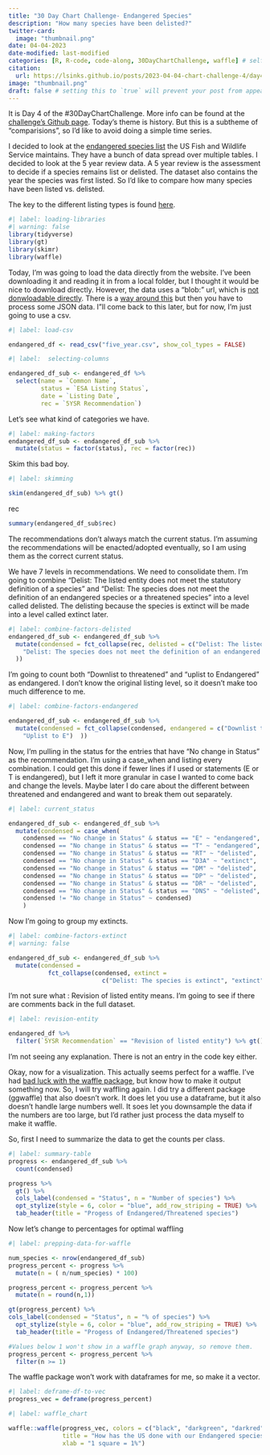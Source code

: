 ```yaml
---
title: "30 Day Chart Challenge- Endangered Species"
description: "How many species have been delisted?"
twitter-card:
  image: "thumbnail.png"
date: 04-04-2023
date-modified: last-modified
categories: [R, R-code, code-along, 30DayChartChallenge, waffle] # self-defined categories
citation:
  url: https://lsinks.github.io/posts/2023-04-04-chart-challenge-4/day4.html
image: "thumbnail.png"
draft: false # setting this to `true` will prevent your post from appearing on your listing page until you're ready!
---
```


It is Day 4 of the #30DayChartChallenge. More info can be found at the [challenge's Github page](https://github.com/30DayChartChallenge/Edition2023). Today's theme is history. But this is a subtheme of "comparisions", so I'd like to avoid doing a simple time series.

I decided to look at the [endangered species list](https://ecos.fws.gov/ecp/report/species) the US Fish and Wildlife Service maintains. They have a bunch of data spread over multiple tables. I decided to look at the 5 year review data. A 5 year review is the assessment to decide if a species remains list or delisted. The dataset also contains the year the species was first listed. So I'd like to compare how many species have been listed vs. delisted.

The key to the different listing types is found [here](https://ecos.fws.gov/ecp0/html/db-status.html).

```r
#| label: loading-libraries
#| warning: false
library(tidyverse)
library(gt)
library(skimr)
library(waffle)

```

Today, I'm was going to load the data directly from the website. I've been downloading it and reading it in from a local folder, but I thought it would be nice to download directly. However, the data uses a "blob:" url, which is [not donwloadable directly](https://stackoverflow.com/questions/66609070/is-there-a-way-to-download-file-in-r-from-a-blob-url). There is a [way around this](https://stackoverflow.com/questions/72922306/how-to-download-csv-from-url-starting-with-blobhttps) but then you have to process some JSON data. I"ll come back to this later, but for now, I'm just going to use a csv.

```r
#| label: load-csv

endangered_df <- read_csv("five_year.csv", show_col_types = FALSE)
```

```r
#| label:  selecting-columns

endangered_df_sub <- endangered_df %>%
  select(name = `Common Name`, 
         status = `ESA Listing Status`, 
         date = `Listing Date`,
         rec = `5YSR Recommendation`)

```

Let's see what kind of categories we have.

```r
#| label: making-factors
endangered_df_sub <- endangered_df_sub %>%
  mutate(status = factor(status), rec = factor(rec))

```

Skim this bad boy.

```r
#| label: skimming

skim(endangered_df_sub) %>% gt()
```

rec

```r
summary(endangered_df_sub$rec)
```

The recommendations don't always match the current status. I'm assuming the recommendations will be enacted/adopted eventually, so I am using them as the correct current status.

We have 7 levels in recommendations. We need to consolidate them. I'm going to combine "Delist: The listed entity does not meet the statutory definition of a species" and "Delist: The species does not meet the definition of an endangered species or a threatened species" into a level called delisted. The delisting because the species is extinct will be made into a level called extinct later.

```r
#| label: combine-factors-delisted
endangered_df_sub <- endangered_df_sub %>%
  mutate(condensed = fct_collapse(rec, delisted = c("Delist: The listed entity does not meet the statutory definition of a species",
    "Delist: The species does not meet the definition of an endangered species or a threatened species")
  ))
```

I'm going to count both "Downlist to threatened" and "uplist to Endangered" as endangered. I don't know the original listing level, so it doesn't make too much difference to me.

```r
#| label: combine-factors-endangered

endangered_df_sub <- endangered_df_sub %>%
  mutate(condensed = fct_collapse(condensed, endangered = c("Downlist to T",
    "Uplist to E")  ))
```

Now, I'm pulling in the status for the entries that have "No change in Status" as the recommendation. I'm using a case_when and listing every combination. I could get this done if fewer lines if I used or statements (E or T is endangered), but I left it more granular in case I wanted to come back and change the levels. Maybe later I do care about the different between threatened and endangered and want to break them out separately.

```r
#| label: current_status

endangered_df_sub <- endangered_df_sub %>%
  mutate(condensed = case_when(
    condensed == "No change in Status" & status == "E" ~ "endangered",
    condensed == "No change in Status" & status == "T" ~ "endangered",
    condensed == "No change in Status" & status == "RT" ~ "delisted",
    condensed == "No change in Status" & status == "D3A" ~ "extinct",
    condensed == "No change in Status" & status == "DM" ~ "delisted",
    condensed == "No change in Status" & status == "DP" ~ "delisted",
    condensed == "No change in Status" & status == "DR" ~ "delisted",
    condensed == "No change in Status" & status == "DNS" ~ "delisted",
    condensed != "No change in Status" ~ condensed)
    )
```

Now I'm going to group my extincts.

```r
#| label: combine-factors-extinct
#| warning: false

endangered_df_sub <- endangered_df_sub %>%
  mutate(condensed = 
           fct_collapse(condensed, extinct = 
                          c("Delist: The species is extinct", "extinct")))
```

I'm not sure what : Revision of listed entity means. I'm going to see if there are comments back in the full dataset.

```r
#| label: revision-entity

endangered_df %>% 
  filter(`5YSR Recommendation` == "Revision of listed entity") %>% gt()
```

I'm not seeing any explanation. There is not an entry in the code key either.

Okay, now for a visualization. This actually seems perfect for a waffle. I've had [bad luck with the waffle package](https://lsinks.github.io/posts/2023-04-02-chart-challenge-2/parks.html), but know how to make it output something now. So, I will try waffling again. I did try a different package (ggwaffle) that also doesn't work. It does let you use a dataframe, but it also doesn't handle large numbers well. It soes let you downsample the data if the numbers are too large, but I'd rather just process the data myself to make it waffle.

So, first I need to summarize the data to get the counts per class.

```r
#| label: summary-table
progress <- endangered_df_sub %>%
  count(condensed)

progress %>% 
  gt() %>%
  cols_label(condensed = "Status", n = "Number of species") %>%
  opt_stylize(style = 6, color = "blue", add_row_striping = TRUE) %>%
  tab_header(title = "Progess of Endangered/Threatened species")
```

Now let's change to percentages for optimal waffling

```r
#| label: prepping-data-for-waffle

num_species <- nrow(endangered_df_sub)
progress_percent <- progress %>%
  mutate(n = ( n/num_species) * 100)

progress_percent <- progress_percent %>%
  mutate(n = round(n,1))

gt(progress_percent) %>%
cols_label(condensed = "Status", n = "% of species") %>%
  opt_stylize(style = 6, color = "blue", add_row_striping = TRUE) %>%
  tab_header(title = "Progess of Endangered/Threatened species") 

#Values below 1 won't show in a waffle graph anyway, so remove them.
progress_percent <- progress_percent %>%
  filter(n >= 1)
```

The waffle package won't work with dataframes for me, so make it a vector.

```r
#| label: deframe-df-to-vec
progress_vec = deframe(progress_percent)
```

```r
#| label: waffle_chart

waffle::waffle(progress_vec, colors = c("black", "darkgreen", "darkred"),
               title = "How has the US done with our Endangered species?",
               xlab = "1 square = 1%") 
```
